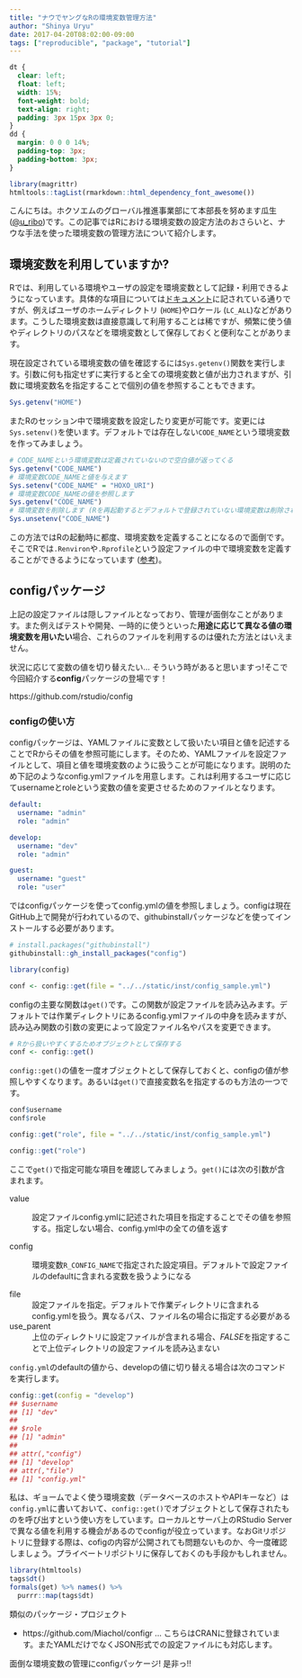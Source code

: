 ```yaml
---
title: "ナウでヤングなRの環境変数管理方法"
author: "Shinya Uryu"
date: 2017-04-20T08:02:00-09:00
tags: ["reproducible", "package", "tutorial"]
---
```


```css
dt {
  clear: left;
  float: left;
  width: 15%;
  font-weight: bold;
  text-align: right;
  padding: 3px 15px 3px 0;
}
dd {
  margin: 0 0 0 14%;
  padding-top: 3px;
  padding-bottom: 3px;
}
```

```r
library(magrittr)
htmltools::tagList(rmarkdown::html_dependency_font_awesome())
```

こんにちは。ホクソエムのグローバル推進事業部にて本部長を努めます瓜生(<i class="fa fa-twitter"></i>[\@u\_ribo](https://twitter.com/u_ribo/))です。この記事ではRにおける環境変数の設定方法のおさらいと、ナウな手法を使った環境変数の管理方法について紹介します。

## 環境変数を利用していますか?

Rでは、利用している環境やユーザの設定を環境変数として記録・利用できるようになっています。具体的な項目については[ドキュメント](https://cran.r-project.org/doc/manuals/R-admin.html#Environment-variable-index)に記されている通りですが、例えばユーザのホームディレクトリ (`HOME`)やロケール (`LC_ALL`)などがあります。こうした環境変数は直接意識して利用することは稀ですが、頻繁に使う値やディレクトリのパスなどを環境変数として保存しておくと便利なことがあります。

現在設定されている環境変数の値を確認するには`Sys.getenv()`関数を実行します。引数に何も指定せずに実行すると全ての環境変数と値が出力されますが、引数に環境変数名を指定することで個別の値を参照することもできます。

```r
Sys.getenv("HOME")
```

またRのセッション中で環境変数を設定したり変更が可能です。変更には`Sys.setenv()`を使います。デフォルトでは存在しない`CODE_NAME`という環境変数を作ってみましょう。

```r
# CODE_NAMEという環境変数は定義されていないので空白値が返ってくる
Sys.getenv("CODE_NAME")
# 環境変数CODE_NAMEと値を与えます
Sys.setenv("CODE_NAME" = "HOXO_URI")
# 環境変数CODE_NAMEの値を参照します
Sys.getenv("CODE_NAME")
# 環境変数を削除します (Rを再起動するとデフォルトで登録されていない環境変数は削除されます)
Sys.unsetenv("CODE_NAME")
```

この方法ではRの起動時に都度、環境変数を定義することになるので面倒です。そこでRでは`.Renviron`や`.Rprofile`という設定ファイルの中で環境変数を定義することができるようになっています ([参考](https://stat.ethz.ch/R-manual/R-devel/library/base/html/Startup.html))。

## configパッケージ

上記の設定ファイルは隠しファイルとなっており、管理が面倒なことがあります。また例えばテストや開発、一時的に使うといった**用途に応じて異なる値の環境変数を用いたい**場合、これらのファイルを利用するのは優れた方法とはいえません。

状況に応じて変数の値を切り替えたい... そういう時があると思いますっ!そこで今回紹介する**config**パッケージの登場です！

https://github.com/rstudio/config

### configの使い方

configパッケージは、YAMLファイルに変数として扱いたい項目と値を記述することでRからその値を参照可能にします。そのため、YAMLファイルを設定ファイルとして、項目と値を環境変数のように扱うことが可能になります。説明のため下記のようなconfig.ymlファイルを用意します。これは利用するユーザに応じてusernameとroleという変数の値を変更させるためのファイルとなります。

```yml
default:
  username: "admin"
  role: "admin"

develop: 
  username: "dev"
  role: "admin"

guest:
  username: "guest"
  role: "user"
```

ではconfigパッケージを使ってconfig.ymlの値を参照しましょう。configは現在GitHub上で開発が行われているので、githubinstallパッケージなどを使ってインストールする必要があります。

```r
# install.packages("githubinstall")
githubinstall::gh_install_packages("config")
```

```r
library(config)
```

```r
conf <- config::get(file = "../../static/inst/config_sample.yml")
```

configの主要な関数は`get()`です。この関数が設定ファイルを読み込みます。デフォルトでは作業ディレクトリにあるconfig.ymlファイルの中身を読みますが、読み込み関数の引数の変更によって設定ファイル名やパスを変更できます。

```r
# Rから扱いやすくするためオブジェクトとして保存する
conf <- config::get()
```

`config::get()`の値を一度オブジェクトとして保存しておくと、configの値が参照しやすくなります。あるいは`get()`で直接変数名を指定するのも方法の一つです。

```r
conf$username
conf$role
```

```r
config::get("role", file = "../../static/inst/config_sample.yml")
```

```r
config::get("role")
```

ここで`get()`で指定可能な項目を確認してみましょう。`get()`には次の引数が含まれます。

value

: 設定ファイルconfig.ymlに記述された項目を指定することでその値を参照する。指定しない場合、config.yml中の全ての値を返す

config

: 環境変数`R_CONFIG_NAME`で指定された設定項目。デフォルトで設定ファイルのdefaultに含まれる変数を扱うようになる

file
: 設定ファイルを指定。デフォルトで作業ディレクトリに含まれるconfig.ymlを扱う。異なるパス、ファイル名の場合に指定する必要がある

use_parent
: 上位のディレクトリに設定ファイルが含まれる場合、*FALSE*を指定することで上位ディレクトリの設定ファイルを読み込まない

`config.yml`のdefaultの値から、developの値に切り替える場合は次のコマンドを実行します。

```r
config::get(config = "develop")
## $username
## [1] "dev"
## 
## $role
## [1] "admin"
## 
## attr(,"config")
## [1] "develop"
## attr(,"file")
## [1] "config.yml"
```

私は、ギョームでよく使う環境変数（データベースのホストやAPIキーなど）は`config.yml`に書いておいて、`config::get()`でオブジェクトとして保存されたものを呼び出すという使い方をしています。ローカルとサーバ上のRStudio Serverで異なる値を利用する機会があるのでconfigが役立っています。なおGitリポジトリに登録する際は、cofigの内容が公開されても問題ないものか、今一度確認しましょう。プライベートリポジトリに保存しておくのも手段かもしれません。

```r
library(htmltools)
tags$dt()
formals(get) %>% names() %>% 
  purrr::map(tags$dt)
```

類似のパッケージ・プロジェクト

- https://github.com/Miachol/configr ... こちらはCRANに登録されています。またYAMLだけでなくJSON形式での設定ファイルにも対応します。

面倒な環境変数の管理にconfigパッケージ! 是非っ!!

